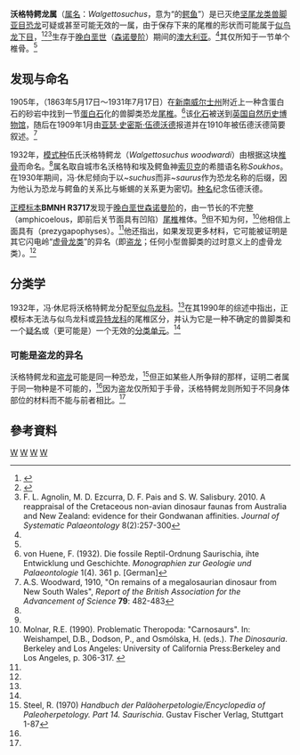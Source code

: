 {{Automatic Taxobox
| taxon = Walgettosuchus
| fossil_range = [[森诺曼阶|森诺曼阶]]早至中期<br>~{{fossil range|99|96|earliest=113}}
| image = Walgettosuchus.png
| image_alt = 尾椎
| image_width = 250px
| image_caption = 从三个不同角度中看到的正模标本的尾椎
| authority = von Huene, 1932
| type_species = '''伍氏沃格特鳄龙<br>''Walgettosuchus woodwardi'''''
| type_species_authority = von Huene, 1932 
| synonyms = 
*[[盗龙|盗龙]]？ ''Rapator''<small>von Huene, 1932</small>
}}

'''沃格特鳄龙属'''（[[属名|属名]]：''Walgettosuchus''，意为“{{link-en|沃格特|Walgett, New South Wales}}的[[鳄鱼|鳄鱼]]”）是已灭绝[[坚尾龙类|坚尾龙类]][[兽脚亚目|兽脚亚目]][[恐龙|恐龙]]可疑或甚至可能无效的一属，由于保存下来的尾椎的形状而可能属于[[似鸟龙下目|似鸟龙下目]]，<ref name=Australianage>{{cite web|title=''Walgettosuchus woodwardi''|url=https://www.australianageofdinosaurs.com/page/95/australian-age-of-dinosaurs-walgettosuchus-woodwardi|publisher=Australian Age of Dinosaurs|accessdate=7 November 2020|archive-date=2020-11-13|archive-url=https://web.archive.org/web/20201113080928/https://www.australianageofdinosaurs.com/page/95/australian-age-of-dinosaurs-walgettosuchus-woodwardi|dead-url=no}}</ref><ref name=sereno2017>{{cite journal |first1=P. |last1=Sereno |year=2017 |title=Early Cretaceous ornithomimosaurs (Dinosauria: Coelurosauria) from Africa |journal=Ameghiniana |volume=54 |issue=5 |pages=576–616 |doi=10.5710/AMGH.23.10.2017.3155 }}</ref><ref>F. L. Agnolin, M. D. Ezcurra, D. F. Pais and S. W. Salisbury. 2010. A reappraisal of the Cretaceous non-avian dinosaur faunas from Australia and New Zealand: evidence for their Gondwanan affinities. ''Journal of Systematic Palaeontology'' 8(2):257-300</ref>生存于[[白垩纪|晚白垩世]]（[[森诺曼阶|森诺曼阶]]）期间的[[澳大利亚|澳大利亚]]。<ref name=RM90 />其仅所知于一节单个椎骨。<ref name=Woodward1910 />

==发现与命名==
1905年，{{link-en|塔利·康思韦特·沃拉斯顿|Tullie Cornthwaite Wollaston}}（1863年5月17日～1931年7月17日）在[[新南威尔士州|新南威尔士州]]附近{{link-en|闪电岭|Lightning Ridge, New South Wales}}上一种含蛋白石的砂岩中找到一节[[蛋白石|蛋白石]]化的兽脚类恐龙[[椎骨|尾椎]]。<ref name=FVH32>von Huene, F. (1932). Die fossile Reptil-Ordnung Saurischia, ihte Entwicklung und Geschichte. ''Monographien zur Geologie und Palaeontologie'' 1(4). 361 p. [German]</ref>该[[化石|化石]]被送到[[英国自然历史博物馆|英国自然历史博物馆]]，随后在1909年1月由[[亚瑟·史密斯·伍德沃德|亚瑟·史密斯·伍德沃德]]报道并在1910年被伍德沃德简要叙述。<ref name=Woodward1910>A.S. Woodward, 1910, "On remains of a megalosaurian dinosaur from New South Wales", ''Report of the British Association for the Advancement of Science'' '''79''': 482-483</ref>

1932年，[[模式种|模式种]]伍氏沃格特鳄龙（''Walgettosuchus woodwardi''）由{{link-en|弗里德里希·冯·休尼|Friedrich von Huene}}根据这块[[椎骨|椎骨]]而命名。<ref name=FVH32/>属名取自城市名沃格特和埃及鳄鱼神[[索贝克|索贝克]]的希腊语名称''Soukhos''。在1930年期间，冯·休尼倾向于以''~suchus''而非''~saurus''作为恐龙名称的后缀，因为他认为恐龙与鳄鱼的关系比与蜥蜴的关系更为密切。[[种名|种名]]纪念伍德沃德。

[[正模标本|正模标本]]'''BMNH R3717'''发现于[[白垩纪|晚白垩世]][[森诺曼阶|森诺曼阶]]的{{link-en|格里曼溪组|Griman Creek Formation}}，由一节{{convert|63|mm|in}}长的不完整{{link-en|双凹型|Vertebral column#Classification}}（amphicoelous，即前后关节面具有凹陷）[[椎骨|尾椎]]椎体。<ref name=FVH32/>但不知为何，<ref name=RM90>Molnar, R.E. (1990). Problematic Theropoda: "Carnosaurs". In:  Weishampel, D.B., Dodson, P., and Osmólska, H. (eds.). ''The Dinosauria''. Berkeley and Los Angeles: University of California Press:Berkeley and Los Angeles, p. 306-317. {{ISBN|0-520-06727-4}}</ref>他相信上面具有{{link-en|前关节突|Articular processes}}（prezygapophyses）。<ref name=FVH32/>他还指出，如果发现更多材料，它可能被证明是其它闪电岭“[[虚骨龙类|虚骨龙类]]”的异名（即[[盗龙|盗龙]]；任何小型兽脚类的过时意义上的虚骨龙类）。<ref name=FVH32/>

==分类学==
1932年，冯·休尼将沃格特鳄龙分配至[[似鸟龙科|似鸟龙科]]。<ref name=FVH32/>{{link-en|拉尔夫·莫尔纳|Ralph Molnar}}在其1990年的综述中指出，正模标本无法与似鸟龙科或[[异特龙科|异特龙科]]的尾椎区分，并认为它是一种不确定的兽脚类和一个[[疑名|疑名]]或（更可能是）一个无效的[[分类单元|分类单元]]。<ref name=RM90/>

===可能是盗龙的异名===
沃格特鳄龙和[[盗龙|盗龙]]可能是同一种恐龙，<ref>Steel, R. (1970) ''Handbuch der Paläoherpetologie/Encyclopedia of Paleoherpetology. Part 14. Saurischia''. Gustav Fischer Verlag, Stuttgart 1-87</ref>但正如某些人所争辩的那样，证明二者属于同一物种是不可能的，<ref name=RM90 />因为盗龙仅所知于手骨，沃格特鳄龙则所知于不同身体部位的材料而不能与前者相比。<ref name=Australianage />

==參考資料==
{{reflist}}
{{獸腳亞目|O.}}
{{Taxonbar}}
[[Category:可疑的恐龍|W]]
[[Category:堅尾龍類|W]]
[[Category:下白堊紀恐龍|W]]
[[Category:大洋洲恐龍|W]]